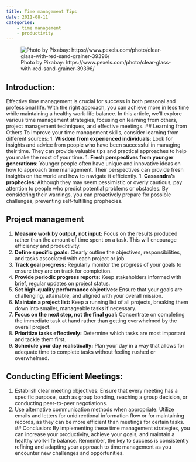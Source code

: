 ```yaml
---
title: Time management Tips
date: 2011-08-11
categories:
    - time management
    - productivity
---
```


![Photo by Pixabay: https://www.pexels.com/photo/clear-glass-with-red-sand-grainer-39396/](pexels-pixabay-39396.jpg)

## Introduction:

Effective time management is crucial for success in both personal and professional life. With the right approach, you can achieve more in less time while maintaining a healthy work-life balance. In this article, we'll explore various time management strategies, focusing on learning from others, project management techniques, and effective meetings. \## Learning from Others To improve your time management skills, consider learning from different sources: 1. **Wisdom from experienced individuals**: Look for insights and advice from people who have been successful in managing their time. They can provide valuable tips and practical approaches to help you make the most of your time. 1. **Fresh perspectives from younger generations**: Younger people often have unique and innovative ideas on how to approach time management. Their perspectives can provide fresh insights on the world and how to navigate it efficiently. 1. **Cassandra's prophecies**: Although they may seem pessimistic or overly cautious, pay attention to people who predict potential problems or obstacles. By considering their warnings, you can proactively prepare for possible challenges, preventing self-fulfilling prophecies.

## Project management

1.  **Measure work by output, not input:** Focus on the results produced rather than the amount of time spent on a task. This will encourage efficiency and productivity.
2.  **Define specific goals:** Clearly outline the objectives, responsibilities, and tasks associated with each project or job.
3.  **Track goal progress:** Regularly monitor the progress of your goals to ensure they are on track for completion.
4.  **Provide periodic progress reports:** Keep stakeholders informed with brief, regular updates on project status.
5.  **Set high-quality performance objectives:** Ensure that your goals are challenging, attainable, and aligned with your overall mission.
6.  **Maintain a project list:** Keep a running list of all projects, breaking them down into smaller, manageable tasks if necessary.
7.  **Focus on the next step, not the final goal:** Concentrate on completing the immediate task at hand rather than getting overwhelmed by the overall project.
8.  **Prioritize tasks effectively:** Determine which tasks are most important and tackle them first.
9.  **Schedule your day realistically:** Plan your day in a way that allows for adequate time to complete tasks without feeling rushed or overwhelmed.

## Conducting Efficient Meetings:

1.  Establish clear meeting objectives: Ensure that every meeting has a specific purpose, such as group bonding, reaching a group decision, or conducting peer-to-peer negotiations.
2.  Use alternative communication methods when appropriate: Utilize emails and letters for unidirectional information flow or for maintaining records, as they can be more efficient than meetings for certain tasks. \## Conclusion: By implementing these time management strategies, you can increase your productivity, achieve your goals, and maintain a healthy work-life balance. Remember, the key to success is consistently refining and adapting your approach to time management as you encounter new challenges and opportunities.
